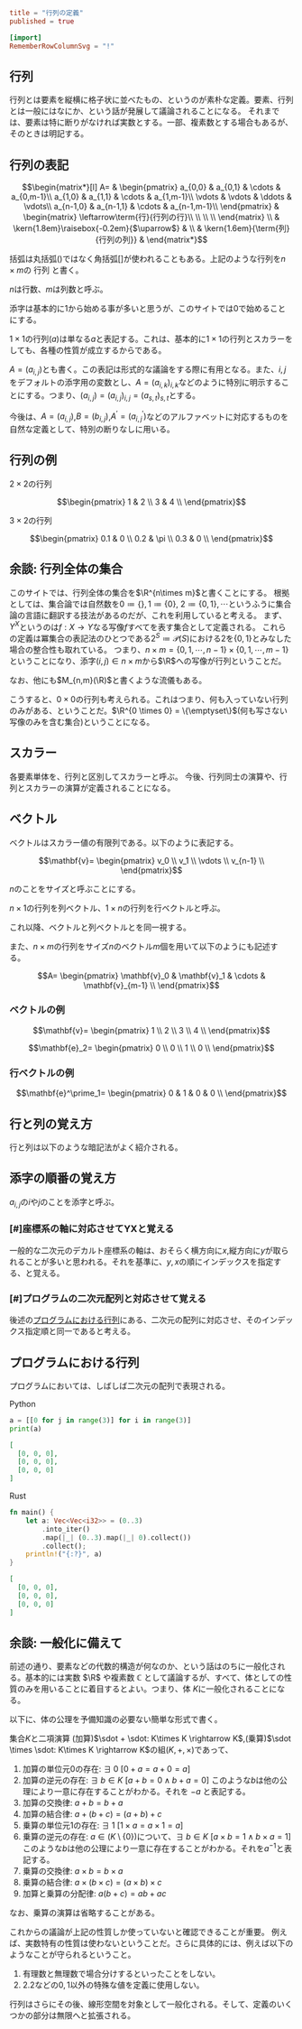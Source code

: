 ```toml
title = "行列の定義"
published = true

[import]
RememberRowColumnSvg = "!"
```

## 行列

行列とは要素を縦横に格子状に並べたもの、というのが素朴な定義。要素、行列とは一般にはなにか、という話が発展して議論されることになる。
それまでは、要素は特に断りがなければ実数とする。一部、複素数とする場合もあるが、そのときは明記する。

## 行列の表記

```math
\begin{matrix*}[l]
    A=
  &
    \begin{pmatrix}
      a_{0,0} & a_{0,1} & \cdots & a_{0,m-1}\\
      a_{1,0} & a_{1,1} & \cdots & a_{1,m-1}\\
      \vdots & \vdots & \ddots & \vdots\\
      a_{n-1,0} & a_{n-1,1} & \cdots & a_{n-1,m-1}\\
    \end{pmatrix}
  &
    \begin{matrix}
      \leftarrow\term{行}{行列の行}\\
      \\
      \\
      \\
    \end{matrix}
  \\
  &
    \kern{1.8em}\raisebox{-0.2em}{$\uparrow$}
  &
  \\
  &
    \kern{1.6em}{\term{列}{行列の列}}
  &
\end{matrix*}
```

括弧は丸括弧$()$ではなく角括弧$[]$が使われることもある。上記のような行列を$n \times m$の 行列 と書く。

$n$は行数、$m$は列数と呼ぶ。

添字は基本的に$1$から始める事が多いと思うが、このサイトでは$0$で始めることにする。

$1 \times 1$の行列$(a)$は単なる$a$と表記する。これは、基本的に$1 \times 1$の行列とスカラーをしても、各種の性質が成立するからである。

$A = (a_{i, j})$とも書く。この表記は形式的な議論をする際に有用となる。また、$i, j$をデフォルトの添字用の変数とし、$A=(a_{i, k})_{i, k}$などのように特別に明示することにする。つまり、$(a_{i, j})=(a_{i, j})_{i,j}=(a_{s,t})_{s,t}$とする。

今後は、$A=(a_{i,j})$,$B=(b_{i,j})$,$A^\prime=(a^\prime_{i,j})$などのアルファベットに対応するものを自然な定義として、特別の断りなしに用いる。

## 行列の例

$2 \times 2$の行列

```math
\begin{pmatrix}
1 & 2 \\
3 & 4 \\
\end{pmatrix}
```

$3 \times 2$の行列

```math
\begin{pmatrix}
0.1 & 0 \\
0.2 & \pi \\
0.3 & 0 \\
\end{pmatrix}
```

## 余談: 行列全体の集合

このサイトでは、行列全体の集合を$\R^{n\times m}$と書くことにする。
根拠としては、集合論では自然数を$0\coloneqq\{\}, 1\coloneqq\{0\},\ 2\coloneqq\{0, 1\}, \cdots$というふうに集合論の言語に翻訳する技法があるのだが、これを利用していると考える。
まず、$Y^X$というのは$f: X\rightarrow Y$なる写像$f$すべてを表す集合として定義される。
これらの定義は冪集合の表記法のひとつである$2^S\coloneqq \mathcal{P}(S)$における$2$を$\{0,1\}$とみなした場合の整合性も取れている。
つまり、$n \times m = \{0, 1, \cdots, n-1\} \times \{0, 1, \cdots, m-1\}$ということになり、添字$(i, j) \in n \times m$から$\R$への写像が行列ということだ。

なお、他にも$M_{n,m}(\R)$と書くような流儀もある。

こうすると、$0 \times 0$の行列も考えられる。これはつまり、何も入っていない行列のみがある、ということだ。$\R^{0 \times 0} = \{\emptyset\}$(何も写さない写像のみを含む集合)ということになる。

## スカラー

各要素単体を、行列と区別してスカラーと呼ぶ。
今後、行列同士の演算や、行列とスカラーの演算が定義されることになる。

## ベクトル

ベクトルはスカラー値の有限列である。以下のように表記する。

```math
\mathbf{v}=
\begin{pmatrix}
v_0 \\
v_1 \\
\vdots \\
v_{n-1} \\
\end{pmatrix}
```

$n$のことをサイズと呼ぶことにする。

$n \times 1$の行列を列ベクトル、$1 \times n$の行列を行ベクトルと呼ぶ。

これ以降、ベクトルと列ベクトルとを同一視する。

また、$n \times m$の行列をサイズ$n$のベクトル$m$個を用いて以下のようにも記述する。

```math
A=
\begin{pmatrix}
\mathbf{v}_0 &
\mathbf{v}_1 &
\cdots &
\mathbf{v}_{m-1} \\
\end{pmatrix}
```

### ベクトルの例

```math
\mathbf{v}=
\begin{pmatrix}
1 \\
2 \\
3 \\
4 \\
\end{pmatrix}
```

```math
\mathbf{e}_2=
\begin{pmatrix}
0 \\ 0 \\ 1 \\ 0 \\
\end{pmatrix}
```

### 行ベクトルの例

```math
\mathbf{e}^\prime_1=
\begin{pmatrix}
0 & 1 & 0 & 0 \\
\end{pmatrix}
```

## 行と列の覚え方

行と列は以下のような暗記法がよく紹介される。

<RememberRowColumnSvg />

## 添字の順番の覚え方

<C template="覚え方%s. " start={1} />

$a_{i,j}$の$i$や$j$のことを添字と呼ぶ。

### [#]座標系の軸に対応させてYXと覚える

一般的な二次元のデカルト座標系の軸は、おそらく横方向に$x$,縦方向に$y$が取られることが多いと思われる。それを基準に、$y, x$の順にインデックスを指定する、と覚える。

### [#]プログラムの二次元配列と対応させて覚える

後述の[プログラムにおける行列](#プログラムにおける行列)にある、二次元の配列に対応させ、そのインデックス指定順と同一であると考える。

## プログラムにおける行列

プログラムにおいては、しばしば二次元の配列で表現される。

Python

```python
a = [[0 for j in range(3)] for i in range(3)]
print(a)
```

```json
[
  [0, 0, 0],
  [0, 0, 0],
  [0, 0, 0]
]
```

Rust

```rust
fn main() {
    let a: Vec<Vec<i32>> = (0..3)
        .into_iter()
        .map(|_| (0..3).map(|_| 0).collect())
        .collect();
    println!("{:?}", a)
}
```

```json
[
  [0, 0, 0],
  [0, 0, 0],
  [0, 0, 0]
]
```

## 余談: 一般化に備えて

前述の通り、要素などの代数的構造が何なのか、という話はのちに一般化される。基本的には実数 $\R$ や複素数 $\mathbb{C}$ として議論するが、すべて、体としての性質のみを用いることに着目するとよい。つまり、体 $K$に一般化されることになる。

以下に、体の公理を予備知識の必要ない簡単な形式で書く。

集合$K$と二項演算 (加算)$\sdot + \sdot: K\times K \rightarrow K$,(乗算)$\sdot \times \sdot: K\times K \rightarrow K$の組$(K, +, \times)$であって、

1. 加算の単位元$0$の存在: $\exists ~ 0 ~ [0 + a = a + 0 = a]$
1. 加算の逆元の存在: $\exists ~ b \in K ~ [a + b = 0 \wedge b + a = 0]$
   このような$b$は他の公理により一意に存在することがわかる。それを $-a$ と表記する。
1. 加算の交換律: $a + b = b + a$
1. 加算の結合律: $a + (b + c) = (a + b) + c$
1. 乗算の単位元$1$の存在: $\exists ~ 1 ~ [1 \times a = a \times 1 = a]$
1. 乗算の逆元の存在: $a \in (K\setminus\{0\})$について、$\exists ~ b \in K ~ [a \times b = 1 \wedge b \times a = 1]$
   このような$b$は他の公理により一意に存在することがわかる。それを$a^{-1}$と表記する。
1. 乗算の交換律: $a \times b = b \times a$
1. 乗算の結合律: $a \times (b \times c) = (a \times b) \times c$
1. 加算と乗算の分配律: $a(b+c) = ab + ac$

なお、乗算の演算は省略することがある。

これからの議論が上記の性質しか使っていないと確認できることが重要。
例えば、実数特有の性質は使わないということだ。さらに具体的には、例えば以下のようなことが守られるということ。

1. 有理数と無理数で場合分けするといったことをしない。
1. $2.2$などの$0, 1$以外の特殊な値を定義に使用しない。

行列はさらにその後、線形空間を対象として一般化される。そして、定義のいくつかの部分は無限へと拡張される。
